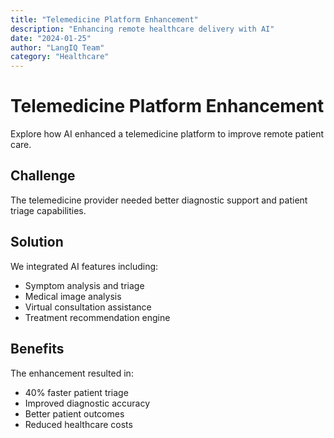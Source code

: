 ```yaml
---
title: "Telemedicine Platform Enhancement"
description: "Enhancing remote healthcare delivery with AI"
date: "2024-01-25"
author: "LangIQ Team"
category: "Healthcare"
---
```


# Telemedicine Platform Enhancement

Explore how AI enhanced a telemedicine platform to improve remote patient care.

## Challenge

The telemedicine provider needed better diagnostic support and patient triage capabilities.

## Solution

We integrated AI features including:
- Symptom analysis and triage
- Medical image analysis
- Virtual consultation assistance
- Treatment recommendation engine

## Benefits

The enhancement resulted in:
- 40% faster patient triage
- Improved diagnostic accuracy
- Better patient outcomes
- Reduced healthcare costs
